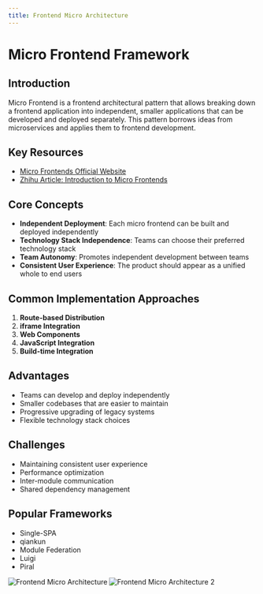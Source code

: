 ```yaml
---
title: Frontend Micro Architecture
---
```


# Micro Frontend Framework

## Introduction

Micro Frontend is a frontend architectural pattern that allows breaking down a frontend application into independent, smaller applications that can be developed and deployed separately. This pattern borrows ideas from microservices and applies them to frontend development.

## Key Resources

- [Micro Frontends Official Website](https://micro-frontends.org/)
- [Zhihu Article: Introduction to Micro Frontends](https://zhuanlan.zhihu.com/p/78362028)

## Core Concepts

- **Independent Deployment**: Each micro frontend can be built and deployed independently
- **Technology Stack Independence**: Teams can choose their preferred technology stack
- **Team Autonomy**: Promotes independent development between teams
- **Consistent User Experience**: The product should appear as a unified whole to end users

## Common Implementation Approaches

1. **Route-based Distribution**
2. **iframe Integration**
3. **Web Components**
4. **JavaScript Integration**
5. **Build-time Integration**

## Advantages

- Teams can develop and deploy independently
- Smaller codebases that are easier to maintain
- Progressive upgrading of legacy systems
- Flexible technology stack choices

## Challenges

- Maintaining consistent user experience
- Performance optimization
- Inter-module communication
- Shared dependency management

## Popular Frameworks

- Single-SPA
- qiankun
- Module Federation
- Luigi
- Piral

![Frontend Micro Architecture](/frontend-microarchitecture.png)
![Frontend Micro Architecture 2](/frontend-microarchitecture2.png)